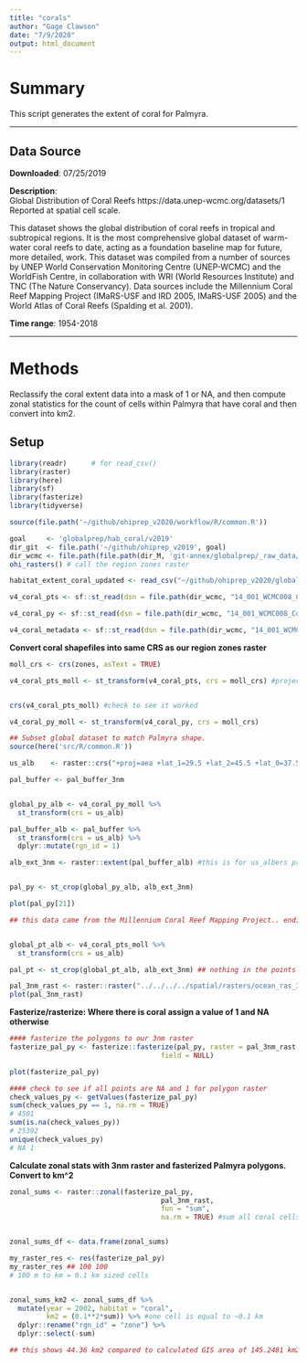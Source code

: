 ```yaml
---
title: "corals"
author: "Gage Clawson"
date: "7/9/2020"
output: html_document
---
```


# Summary

This script generates the extent of coral for Palmyra.

***
## Data Source 

**Downloaded**: 07/25/2019

**Description**:  
Global Distribution of Coral Reefs
https://data.unep-wcmc.org/datasets/1
Reported at spatial cell scale. 

This dataset shows the global distribution of coral reefs in tropical and subtropical regions. It is the most comprehensive global dataset of warm-water coral reefs to date, acting as a foundation baseline map for future, more detailed, work. This dataset was compiled from a number of sources by UNEP World Conservation Monitoring Centre (UNEP-WCMC) and the WorldFish Centre, in collaboration with WRI (World Resources Institute) and TNC (The Nature Conservancy). Data sources include the Millennium Coral Reef Mapping Project (IMaRS-USF and IRD 2005, IMaRS-USF 2005) and the World Atlas of Coral Reefs (Spalding et al. 2001).

**Time range**: 1954-2018


***
# Methods
Reclassify the coral extent data into a mask of 1 or NA, and then compute zonal statistics for the count of cells within Palmyra that have coral and then convert into km2.


## Setup
``` r
library(readr)      # for read_csv()
library(raster)
library(here)
library(sf)
library(fasterize)
library(tidyverse)

source(file.path('~/github/ohiprep_v2020/workflow/R/common.R'))

goal     <- 'globalprep/hab_coral/v2019'
dir_git  <- file.path('~/github/ohiprep_v2019', goal)
dir_wcmc <- file.path(file.path(dir_M, 'git-annex/globalprep/_raw_data/wcmc_coral'))
ohi_rasters() # call the region zones raster
```

```r
habitat_extent_coral_updated <- read_csv("~/github/ohiprep_v2020/globalprep/hab_coral/v2012/data/habitat_extent_coral_updated.csv")

v4_coral_pts <- sf::st_read(dsn = file.path(dir_wcmc, "14_001_WCMC008_CoralReefs2018_v4/01_Data"), layer = "WCMC008_CoralReef2018_Pt_v4")

v4_coral_py <- sf::st_read(dsn = file.path(dir_wcmc, "14_001_WCMC008_CoralReefs2018_v4/01_Data"), layer = "WCMC008_CoralReef2018_Py_v4")

v4_coral_metadata <- sf::st_read(dsn = file.path(dir_wcmc, "14_001_WCMC008_CoralReefs2018_v4/01_Data"), layer = "Metadata_CoralReefs")

```

**Convert coral shapefiles into same CRS as our region zones raster**
```r

moll_crs <- crs(zones, asText = TRUE)

v4_coral_pts_moll <- st_transform(v4_coral_pts, crs = moll_crs) #project points shapefile to match zones crs


crs(v4_coral_pts_moll) #check to see it worked

v4_coral_py_moll <- st_transform(v4_coral_py, crs = moll_crs)

## Subset global dataset to match Palmyra shape. 
source(here('src/R/common.R'))

us_alb    <- raster::crs("+proj=aea +lat_1=29.5 +lat_2=45.5 +lat_0=37.5 +lon_0=-96 +x_0=0 +y_0=0 +ellps=GRS80 +datum=NAD83 +units=m +no_defs") 

pal_buffer <- pal_buffer_3nm


global_py_alb <- v4_coral_py_moll %>%
  st_transform(crs = us_alb)

pal_buffer_alb <- pal_buffer %>% 
  st_transform(crs = us_alb) %>% 
  dplyr::mutate(rgn_id = 1)

alb_ext_3nm <- raster::extent(pal_buffer_alb) #this is for us_albers projection only


pal_py <- st_crop(global_py_alb, alb_ext_3nm)

plot(pal_py[21])

## this data came from the Millennium Coral Reef Mapping Project.. ending in 2002 according to the metadata: http://imars.marine.usf.edu/MC/


global_pt_alb <- v4_coral_pts_moll %>%
  st_transform(crs = us_alb)

pal_pt <- st_crop(global_pt_alb, alb_ext_3nm) ## nothing in the points data. Will only work with polygons then...

pal_3nm_rast <- raster::raster("../../../../spatial/rasters/ocean_ras_3nm.tif")
plot(pal_3nm_rast)


```

**Fasterize/rasterize: Where there is coral assign a value of 1 and NA otherwise**
```r
#### fasterize the polygons to our 3nm raster
fasterize_pal_py <- fasterize::fasterize(pal_py, raster = pal_3nm_rast , 
                                     field = NULL)

plot(fasterize_pal_py)

#### check to see if all points are NA and 1 for polygon raster
check_values_py <- getValues(fasterize_pal_py)
sum(check_values_py == 1, na.rm = TRUE)
# 4501
sum(is.na(check_values_py))
# 25392
unique(check_values_py)
# NA 1

```

**Calculate zonal stats with 3nm raster and fasterized Palmyra polygons. Convert to km^2**
```r
zonal_sums <- raster::zonal(fasterize_pal_py, 
                                     pal_3nm_rast,
                                     fun = "sum",
                                     na.rm = TRUE) #sum all coral cells for each ohi zone


zonal_sums_df <- data.frame(zonal_sums)

my_raster_res <- res(fasterize_pal_py)
my_raster_res ## 100 100
# 100 m to km = 0.1 km sized cells


zonal_sums_km2 <- zonal_sums_df %>%
  mutate(year = 2002, habitat = "coral",
         km2 = (0.1**2*sum)) %>% #one cell is equal to ~0.1 km
  dplyr::rename("rgn_id" = "zone") %>%
  dplyr::select(-sum)

## this shows 44.36 km2 compared to calculated GIS area of 145.2481 km2


```
